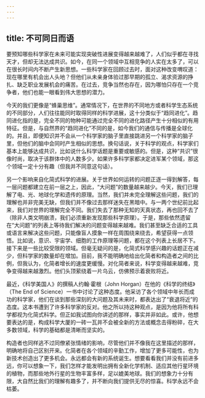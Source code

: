 ```yaml
---
---
---
```

title: 不可同日而语
---




要预知哪些科学家在未来可能实现突破性进展变得越来越难了，人们似乎都在寻找天才，但却无法达成共识。如今，在同一个领域中互相竞争的人实在太多了，可以在很长时间内不断产生新思想。一些科学家在回顾过去时，面对这种改变喟叹道：现在哪里有机会出人头地？但他们从未亲身体验过那早期的孤立、渴求资源的挣扎、缺乏职业发展机会的痛苦。在过去，竞争当然也存在，因为哪怕只存在一个竞争者，他们也能一眼看到伟大思想的潜力。

今天的我们更像是“蜂巢思维”。通常情况下，在世界的不同地方或者科学生态系统的不同部分，人们往往能同时取得同样的科学进展，这十分类似于“趋同进化”。趋同进化指的是，完全不同的物种可能通过完全不同的进化路径产生十分相似的有用特征。但是，与自然界的“趋同进化”不同的是，如今我们的通信与传播是全球化的。并且，即便知识并不会从一个科学家的脑子里直接跳进另一个科学家的脑子里，但他们的脑中会同时产生相似的思想。换句话说，关于科学的观点，科学家们基本上能够达成共识，比如说什么科学话题是重要或敏感的。但是，这种“共识”很像时尚，取决于该群体中的人数多少。如果许多科学家都决定进军某个领域，那这个领域一定十分有趣（但我并不同意这句话）。

另一个影响来自化简式科学的进展。关于世界如何运转的问题正逐一得到解答，每一层问题都建立在前一层之上，因此，“大问题”的数量越来越少。今天，我们已理解了电、光、地球化学和遗传的原理。当然，我们并未完全理解这些问题，我们的理解也并非完美无缺，但我们并不像过去那样迷失在黑暗中。与一两个世纪前比起来，我们对世界的理解完全不同。我们失去了那种无知的天真状态，再也回不去了（除非人类文明崩溃，我们必须重新发现那些科学原理）。于是，那些依然遗留在“大问题”的列表上等待我们解决的问题变得越来越难。我们甚至缺乏合适的工具或语言来解决这些问题，只能像盲人摸象一样在周围绕来绕去，希望获得一点领悟。比如说，意识、宇宙学、细胞的工作原理等问题，都在这个列表上长居不下。接下来是一些比较受限的领域。但毫无疑问的是，化简式科学感兴趣的话题正在减少，但科学家的数量却在增加。目前，我不能明确地给出化简者和构造者之间的比例，但我认为，化简者增长的速度更缓慢。对化简者来说，科学变得越来越难，竞争变得越来越激烈。他们头顶萦绕着一片乌云，仿佛预示着衰败将近。

最近，《科学美国人》的撰稿人约翰·霍根（John Horgan）在他的《科学的终结》（The End of Science）一书中讨论了这种态度。他采访了各个领域中年长而成功的科学家，他们在谈到那些深刻的大问题及其未来时，都表达出了“衰退将近”的态度。这本书遭到了许多科学家的反对。他之所以持这种观点，是因为他将所有科学都视为化简式科学。但正如我试图向你讲述的那样，事实并非如此。或许，他想要表达的是，构成科学大厦的一砖一瓦并不会被全新的方法或概念击得粉碎，在大多数领域，科学的基础都是清晰而坚实的。

构造者也同样逃不过同僚紧张情绪的影响，尽管他们并不像我在这里描述的那样，明确地将自己区别开来。化简者在各个领域的辛勤工作，增加了更多可能性，也为新技术创造出了更多机会。永远都会有新的系统诞生。想要看看我们并没有前进多远，你可以想象一下，我们怎样才能发明出拥有全新化学机制、适应其他行星环境的植物，而那些地外行星的生物丰富多样，足以媲美地球。我们的想象力十分有限，大自然比我们的理解有趣多了，并不断向我们提供无尽的惊喜。科学永远不会枯萎。